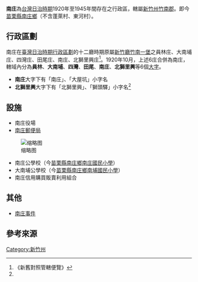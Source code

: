 {{noteTA
|1 = 庄
}}
{{japanese|南庄|なんしょう|Nanshō}}
'''南庄'''為[[台灣日治時期|台灣日治時期]]1920年至1945年間存在之行政區，轄屬[[新竹州|新竹州]][[竹南郡|竹南郡]]。即今[[苗栗縣|苗栗縣]][[南庄鄉_(台灣)|南庄鄉]]（不含蓬萊村、東河村）。

== 行政區劃 ==
南庄在[[臺灣日治時期行政區劃|臺灣日治時期行政區劃]]的十二廳時期原屬[[新竹廳|新竹廳]][[竹南一堡|竹南一堡]]之員林庄、大南埔庄、四灣庄、田尾庄、南庄、北獅里興庄<ref name="#1">《新舊對照管轄便覽》</ref>。1920年10月，上述6庄合併為南庄，轄域內分為'''員林'''、'''大南埔'''、'''四灣'''、'''田尾'''、'''南庄'''、'''北獅里興'''等6個[[大字_(行政區劃)|大字]]。

*'''南庄'''大字下有「南庄」、「大屋坑」小字名
*'''北獅里興'''大字下有「北獅里興」、「獅頭驛」小字名<ref name="#1"/>

== 設施 ==
* 南庄役場
* [[南庄郵便局|南庄郵便局]]
[[File:南庄郵便局.JPG|缩略图]]
* 南庄公學校（今[[苗栗縣南庄鄉南庄國民小學|苗栗縣南庄鄉南庄國民小學]]）
* 大南埔公學校（今[[苗栗縣南庄鄉南埔國民小學|苗栗縣南庄鄉南埔國民小學]]）
* 南庄信用購買販賣利用組合

== 其他 ==
* [[南庄事件|南庄事件]]

== 參考來源 ==
{{reflist}}

{{竹南郡}}
{{新竹州}}
[[Category:新竹州|Category:新竹州]]